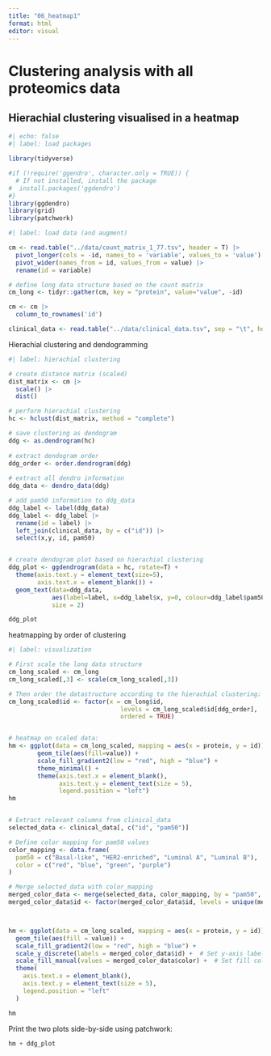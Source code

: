 ```yaml
---
title: "06_heatmap1"
format: html
editor: visual
---
```


# Clustering analysis with all proteomics data

## Hierachial clustering visualised in a heatmap

```r
#| echo: false
#| label: load packages

library(tidyverse)

#if (!require('ggendro', character.only = TRUE)) {
  # If not installed, install the package
#  install.packages('ggdendro')
#}
library(ggdendro)
library(grid)
library(patchwork)
```

```r
#| label: load data (and augment)

cm <- read.table("../data/count_matrix_1_77.tsv", header = T) |>
  pivot_longer(cols = -id, names_to = 'variable', values_to = 'value') |>
  pivot_wider(names_from = id, values_from = value) |>
  rename(id = variable)

# define long data structure based on the count matrix
cm_long <- tidyr::gather(cm, key = "protein", value="value", -id)

cm <- cm |>
  column_to_rownames('id')

clinical_data <- read.table("../data/clinical_data.tsv", sep = "\t", header = T)
```

Hierachial clustering and dendogramming

```r
#| label: hierachial clustering

# create distance matrix (scaled)
dist_matrix <- cm |>
  scale() |>
  dist()

# perform hierachial clustering
hc <- hclust(dist_matrix, method = "complete")

# save clustering as dendogram
ddg <- as.dendrogram(hc)
  
# extract dendogram order
ddg_order <- order.dendrogram(ddg)
  
# extract all dendro information
ddg_data <- dendro_data(ddg)

# add pam50 information to ddg_data
ddg_label <- label(ddg_data)
ddg_label <- ddg_label |>
  rename(id = label) |> 
  left_join(clinical_data, by = c("id")) |> 
  select(x,y, id, pam50)


# create dendogram plot based on hierachial clustering
ddg_plot <- ggdendrogram(data = hc, rotate=T) +
  theme(axis.text.y = element_text(size=5),
        axis.text.x = element_blank()) +
  geom_text(data=ddg_data,
            aes(label=label, x=ddg_label$x, y=0, colour=ddg_label$pam50),
            size = 2)

ddg_plot


```

heatmapping by order of clustering

```r
#| label: visualization

# First scale the long data structure
cm_long_scaled <- cm_long
cm_long_scaled[,3] <- scale(cm_long_scaled[,3])

# Then order the datastructure according to the hierachial clustering:
cm_long_scaled$id <- factor(x = cm_long$id,
                               levels = cm_long_scaled$id[ddg_order], 
                               ordered = TRUE)


# heatmap on scaled data:
hm <- ggplot(data = cm_long_scaled, mapping = aes(x = protein, y = id)) +
        geom_tile(aes(fill=value)) +
        scale_fill_gradient2(low = "red", high = "blue") +
        theme_minimal() +
        theme(axis.text.x = element_blank(),
              axis.text.y = element_text(size = 5),
              legend.position = "left")
hm


# Extract relevant columns from clinical_data
selected_data <- clinical_data[, c("id", "pam50")]

# Define color mapping for pam50 values
color_mapping <- data.frame(
  pam50 = c("Basal-like", "HER2-enriched", "Luminal A", "Luminal B"),
  color = c("red", "blue", "green", "purple")
)

# Merge selected_data with color_mapping
merged_color_data <- merge(selected_data, color_mapping, by = "pam50", all.x = TRUE)
merged_color_data$id <- factor(merged_color_data$id, levels = unique(merged_color_data$id))



hm <- ggplot(data = cm_long_scaled, mapping = aes(x = protein, y = id)) +
  geom_tile(aes(fill = value)) +
  scale_fill_gradient2(low = "red", high = "blue") +
  scale_y_discrete(labels = merged_color_data$id) +  # Set y-axis labels
  scale_fill_manual(values = merged_color_data$color) +  # Set fill colors
  theme(
    axis.text.x = element_blank(),
    axis.text.y = element_text(size = 5),
    legend.position = "left"
  )

hm

```

Print the two plots side-by-side using patchwork:

```r
hm + ddg_plot
```
